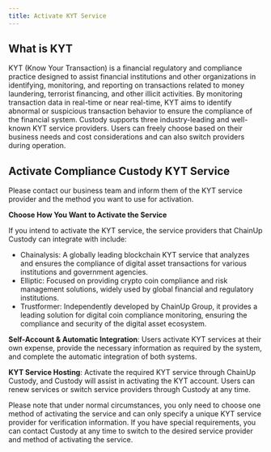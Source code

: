 ```yaml
---
title: Activate KYT Service
---
```


##  What is KYT
KYT (Know Your Transaction) is a financial regulatory and compliance practice designed to assist financial institutions and other organizations in identifying, monitoring, and reporting on transactions related to money laundering, terrorist financing, and other illicit activities. By monitoring transaction data in real-time or near real-time, KYT aims to identify abnormal or suspicious transaction behavior to ensure the compliance of the financial system. Custody supports three industry-leading and well-known KYT service providers. Users can freely choose based on their business needs and cost considerations and can also switch providers during operation.

##  Activate Compliance Custody KYT Service

<Note>
Please contact our business team and inform them of the KYT service provider and the method you want to use for activation.
</Note>

**Choose How You Want to Activate the Service**

<Steps>
<Step title="Choose the KYT Service Provider">
   If you intend to activate the KYT service, the service providers that ChainUp Custody can integrate with include:

   - Chainalysis: A globally leading blockchain KYT service that analyzes and ensures the compliance of digital asset transactions for various institutions and government agencies.
   - Elliptic: Focused on providing crypto coin compliance and risk management solutions, widely used by global financial and regulatory institutions.
   - Trustformer: Independently developed by ChainUp Group, it provides a leading solution for digital coin compliance monitoring, ensuring the compliance and security of the digital asset ecosystem.

</Step>
<Step title="Choose How You Want to Activate the Service">
    
**Self-Account & Automatic Integration**: Users activate KYT services at their own expense, provide the necessary information as required by the system, and complete the automatic integration of both systems.

**KYT Service Hosting**: Activate the required KYT service through ChainUp Custody, and Custody will assist in activating the KYT account. Users can renew services or switch service providers through Custody at any time.

</Step>

</Steps>

<Warning>
Please note that under normal circumstances, you only need to choose one method of activating the service and can only specify a unique KYT service provider for verification information. If you have special requirements, you can contact Custody at any time to switch to the desired service provider and method of activating the service.
</Warning>